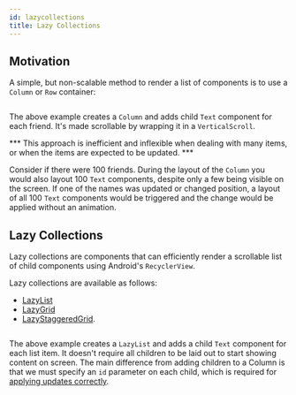 ```yaml
---
id: lazycollections
title: Lazy Collections
---
```


## Motivation

A simple, but non-scalable method to render a list of components is to use a `Column` or `Row` container:

```kotlin file=sample/src/main/java/com/facebook/samples/litho/kotlin/collection/FriendsCollectionKComponent.kt start=start_column_example end=end_column_example
```

The above example creates a `Column` and adds child `Text` component for each friend. It's made scrollable by wrapping it in a `VerticalScroll`.

*** This approach is inefficient and inflexible when dealing with many items, or when the items are expected to be updated. ***

Consider if there were 100 friends. During the layout of the `Column` you would also layout 100 `Text` components, despite only a few being visible on the screen. If one of the names was updated or changed position, a layout of all 100 `Text` components would be triggered and the change would be applied without an animation.

## Lazy Collections

Lazy collections are components that can efficiently render a scrollable list of child components using Android's `RecyclerView`.

Lazy collections are available as follows:

* [LazyList](https://github.com/facebook/litho/blob/master/litho-widget-kotlin/src/main/kotlin/com/facebook/litho/widget/collection/LazyList.kt)
* [LazyGrid](https://github.com/facebook/litho/blob/master/litho-widget-kotlin/src/main/kotlin/com/facebook/litho/widget/collection/LazyGrid.kt)
* [LazyStaggeredGrid](https://github.com/facebook/litho/blob/master/litho-widget-kotlin/src/main/kotlin/com/facebook/litho/widget/collection/LazyStaggeredGrid.kt).

```kotlin file=sample/src/main/java/com/facebook/samples/litho/kotlin/collection/FriendsCollectionKComponent.kt start=start_lazy_list_example end=end_lazy_list_example
```

The above example creates a `LazyList` and adds a child `Text` component for each list item. It doesn't require all children to be laid out to start showing content on screen. The main difference from adding children to a Column is that we must specify an `id` parameter on each child, which is required for [applying updates correctly](lazycollections-working-with-updates.mdx).
